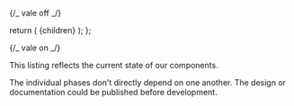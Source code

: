 
{/_ vale off _/}

  return (
    <DocLayout
      description="A detailed breakdown of our components and the status of their implementation."
      title="Component status 🚀"
      location={location}
      path="/component-status/"
    >
      {children}
    </DocLayout>
  );
};

{/_ vale on _/}

This listing reflects the current state of our components.

The individual phases don't directly depend on one another.
The design or documentation could be published before development.

<ComponentStatusList />
